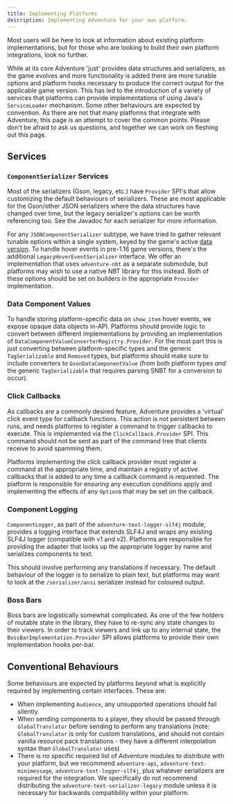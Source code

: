 ```yaml
---
title: Implementing Platforms
description: Implementing Adventure for your own platform.
---
```


Most users will be here to look at information about existing platform implementations, but for those who are looking to build their own platform integrations, look no further.

While at its core Adventure 'just' provides data structures and serializers, as the game evolves and more functionality is added there are more tunable options and platform hooks
necessary to produce the correct output for the applicable game version. This has led to the introduction of a variety of services that platforms can provide implementations of using
Java's `ServiceLoader` mechanism. Some other behaviours are expected by convention. As there are not that many platforms that integrate with Adventure, this page is an attempt to
cover the common points. Please don't be afraid to ask us questions, and together we can work on fleshing out this page.

## Services

### `ComponentSerializer` Services

Most of the serializers (Gson, legacy, etc.) have `Provider` SPI's that allow customizing the default behaviours of serializers. These are most applicable for the Gson/other JSON
serializers where the data structures have changed over time, but the legacy serializer's options can be worth referencing too. See the Javadoc for each serializer for more information.

For any `JSONComponentSerializer` subtype, we have tried to gather relevant tunable options within a single system, keyed by the game's active
[data version](https://minecraft.wiki/w/Data_version). To handle hover events in pre-1.16 game versions, there's the additional `LegacyHoverEventSerializer`
interface. We offer an implementation that uses `adventure-nbt` as a separate submodule, but platforms may wish to use a native NBT library for this instead.
Both of these options should be set on builders in the appropriate `Provider` implementation.

### Data Component Values

To handle storing platform-specific data on `show_item` hover events, we expose opaque data objects in-API. Platforms should provide logic to convert between different
implementations by providing an implementation of `DataComponentValueConverterRegistry.Provider`. For the most part this is just converting between platform-specific types
and the generic `TagSerializable` and `Removed` types, but platforms should make sure to include converters to `GsonDataComponentValue` (from both platform types
*and* the generic `TagSerializable` that requires parsing SNBT for a conversion to occur).

### Click Callbacks

As callbacks are a commonly desired feature, Adventure provides a 'virtual' click event type for callback functions. This action is not persistent between runs, and needs
platforms to register a command to trigger callbacks to execute. This is implemented via the `ClickCallback.Provider` SPI. This command should not be sent as part of the
command tree that clients receive to avoid spamming them.

Platforms implementing the click callback provider must register a command at the appropriate time, and maintain a registry of active callbacks that is added to any time a
callback command is requested. The platform is responsible for ensuring any execution conditions apply and implementing the effects of any `Option`s that may be set on the callback.

### Component Logging

`ComponentLogger`, as part of the `adventure-text-logger-slf4j` module, provides a logging interface that extends SLF4J and wraps any existing SLF4J logger (compatible with
v1 and v2). Platforms are responsible for providing the adapter that looks up the appropriate logger by name and serializes components to text.

This should involve performing any translations if necessary. The default behaviour of the logger is to serialize to plain text, but platforms may want to look at the
`/serializer/ansi` serializer instead for coloured output.

### Boss Bars

Boss bars are logistically somewhat complicated. As one of the few holders of mutable state in the library, they have to re-sync any state changes to their viewers.
In order to track viewers and link up to any internal state, the `BossBarImplementation.Provider` SPI allows platforms to provide their own implementation hooks per-bar.

## Conventional Behaviours

Some behaviours are expected by platforms beyond what is explicitly required by implementing certain interfaces. These are:

* When implementing `Audience`, any unsupported operations should fail silently.
* When sending components to a player, they should be passed through `GlobalTranslator` before sending to perform any translations (note: `GlobalTranslator` is only for
  custom translations, and should not contain vanilla resource pack translations - they have a different interpolation syntax than `GlobalTranslator` uses)
* There is no specific required list of Adventure modules to distribute with your platform, but we recommend `adventure-api`, `adventure-text-minimessage`,
  `adventure-text-logger-slf4j`, plus whatever serializers are required for the integration. We specifically do not recommend distributing the
  `adventure-text-serializer-legacy` module unless it is necessary for backwards compatibility within your platform.
